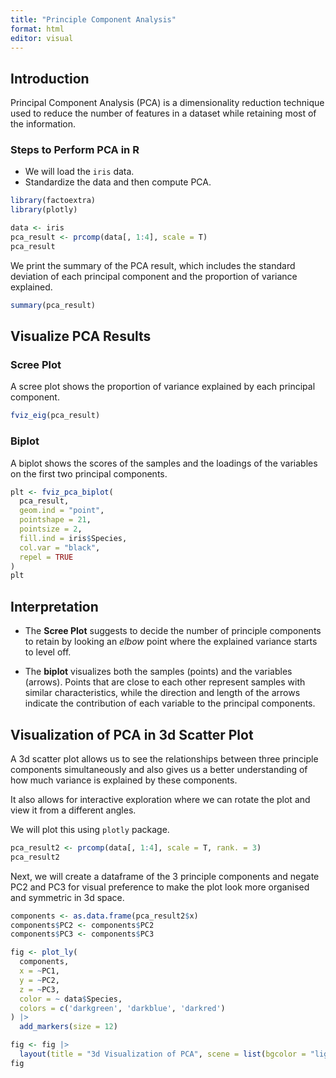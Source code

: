 ```yaml
---
title: "Principle Component Analysis"
format: html
editor: visual
---
```


## Introduction

Principal Component Analysis (PCA) is a dimensionality reduction technique used to reduce the number of features in a dataset while retaining most of the information.

### Steps to Perform PCA in R

-   We will load the `iris` data.
-   Standardize the data and then compute PCA.

```r
library(factoextra)
library(plotly)

data <- iris
pca_result <- prcomp(data[, 1:4], scale = T)
pca_result
```

We print the summary of the PCA result, which includes the standard deviation of each principal component and the proportion of variance explained.

```r
summary(pca_result)
```

## Visualize PCA Results

### Scree Plot

A scree plot shows the proportion of variance explained by each principal component.

```r
fviz_eig(pca_result)
```

### Biplot

A biplot shows the scores of the samples and the loadings of the variables on the first two principal components.

```r
plt <- fviz_pca_biplot(
  pca_result,
  geom.ind = "point",
  pointshape = 21,
  pointsize = 2,
  fill.ind = iris$Species,
  col.var = "black",
  repel = TRUE
)
plt
```

## Interpretation

-   The **Scree Plot** suggests to decide the number of principle components to retain by looking an *elbow* point where the explained variance starts to level off.

-   The **biplot** visualizes both the samples (points) and the variables (arrows). Points that are close to each other represent samples with similar characteristics, while the direction and length of the arrows indicate the contribution of each variable to the principal components.

## Visualization of PCA in 3d Scatter Plot

A 3d scatter plot allows us to see the relationships between three principle components simultaneously and also gives us a better understanding of how much variance is explained by these components.

It also allows for interactive exploration where we can rotate the plot and view it from a different angles.

We will plot this using `plotly` package.

```r

pca_result2 <- prcomp(data[, 1:4], scale = T, rank. = 3)
pca_result2
```

Next, we will create a dataframe of the 3 principle components and negate PC2 and PC3 for visual preference to make the plot look more organised and symmetric in 3d space.

```r
components <- as.data.frame(pca_result2$x)
components$PC2 <- components$PC2
components$PC3 <- components$PC3
```

```r
fig <- plot_ly(
  components,
  x = ~PC1,
  y = ~PC2,
  z = ~PC3,
  color = ~ data$Species,
  colors = c('darkgreen', 'darkblue', 'darkred')
) |>
  add_markers(size = 12)

fig <- fig |>
  layout(title = "3d Visualization of PCA", scene = list(bgcolor = "lightgray"))
fig
```
